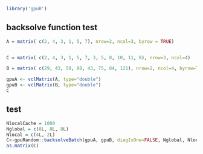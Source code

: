 <!--
%\VignetteEngine{knitr::knitr}
%\VignetteIndexEntry{backsolveBatch}
-->


```r
library('gpuR')
```


## backsolve function test
```r
A = matrix( c(2, 4, 3, 1, 5, 7), nrow=2, ncol=3, byrow = TRUE) 


C = matrix( c(2, 4, 3, 1, 5, 7, 3, 5, 8, 10, 11, 8), nrow=3, ncol=4) 

B = matrix( c(29, 43, 50, 88, 43, 75, 84, 121), nrow=2, ncol=4, byrow=T) 

gpuA <- vclMatrix(A, type="double")
gpuB <- vclMatrix(B, type="double")
C
```

## test

```r
NlocalCache = 1000
Nglobal = c(8L, 8L, 8L)
Nlocal = c(4L, 2L)
C<-gpuRandom::backsolveBatch(gpuA, gpuB, diagIsOne=FALSE, Nglobal, Nlocal, NlocalCache)
as.matrix(C)

```

